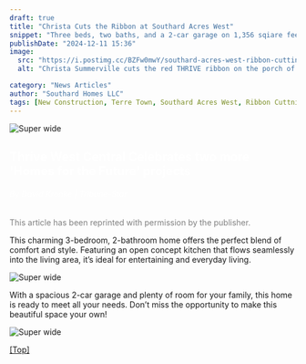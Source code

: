 ```yaml
---
draft: true
title: "Christa Cuts the Ribbon at Southard Acres West"
snippet: "Three beds, two baths, and a 2-car garage on 1,356 sqiare feet with an open-concept kitchen for $229,900 in Terre Town."
publishDate: "2024-12-11 15:36"
image: 
  src: "https://i.postimg.cc/BZFw0mwY/southard-acres-west-ribbon-cutting.webp"
  alt: "Christa Summerville cuts the red THRIVE ribbon on the porch of 4534 N 14 1/2 Street."

category: "News Articles"
author: "Southard Homes LLC"
tags: [New Construction, Terre Town, Southard Acres West, Ribbon Cuttning, THRIVE West Central]
---
```



![Super wide](https://i.postimg.cc/BZFw0mwY/southard-acres-west-ribbon-cutting.webp)

<h2 style="color: white">Thrive West Central Celebrates two more 'Homes for the Future' projects </h2>
<h6 style="color: white">By David Kronke | Tribune-Star</h6>
<p style="color: gray" class="italic">This article has been reprinted with permission by the publisher.</p>
This charming 3-bedroom, 2-bathroom home offers the perfect blend of comfort and style. Featuring an open concept kitchen that flows seamlessly into the living area, it’s ideal for entertaining and everyday living. 

![Super wide](https://i.postimg.cc/ncYRsCxq/ribbon-cutting-attendees.webp)

With a spacious 2-car garage and plenty of room for your family, this home is ready to meet all your needs. Don’t miss the opportunity to make this beautiful space your own!

![Super wide](https://i.postimg.cc/655R03Rr/IMG-1017.webp)



[[Top]](#top)